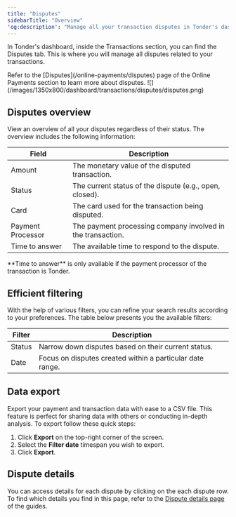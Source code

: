 ```yaml
---
title: "Disputes"
sidebarTitle: "Overview"
'og:description': "Manage all your transaction disputes in Tonder's dashboard. Learn about dispute overview, efficient filtering, data export, and accessing detailed dispute information."
---
```


In Tonder's dashboard, inside the Transactions section, you can find  the Disputes tab.  This is where you will manage all disputes related to your transactions.

<Tip>
  Refer to the [Disputes](/online-payments/disputes) page of the Online Payments section to learn more about disputes.
</Tip>

<Frame>![](/images/1350x800/dashboard/transactions/disputes/disputes.png)</Frame>

## Disputes overview

View an overview of all your disputes regardless of their status. The overview includes the following information:

| Field              | Description                                              |
|--------------------|----------------------------------------------------------|
| Amount             | The monetary value of the disputed transaction.          |
| Status             | The current status of the dispute (e.g., open, closed).  |
| Card               | The card used for the transaction being disputed.         |
| Payment Processor  | The payment processing company involved in the transaction. |
| Time to answer     | The available time to respond to the dispute.            |

<Tip>
  **Time to answer** is only available if the payment processor of the transaction is Tonder.
</Tip>

## Efficient filtering

With the help of various filters, you can refine your search results according to your preferences. The table below presents you the available filters:

| Filter            | Description                                                    |
|-------------------|----------------------------------------------------------------|
| Status            | Narrow down disputes based on their current status.         |
| Date              | Focus on disputes created within a particular date range.   |

## Data export

Export your payment and transaction data with ease to a CSV file. This feature is perfect for sharing data with others or conducting in-depth analysis. To export follow these quick steps:

1. Click **Export** on the top-right corner of the screen.
2. Select the **Filter date** timespan you wish to export.
3. Click **Export**.

## Dispute details

You can access details for each dispute by clicking on the each dispute row. To find which details you find in this page, refer to the [Dispute details page](./dispute-details) of the guides.